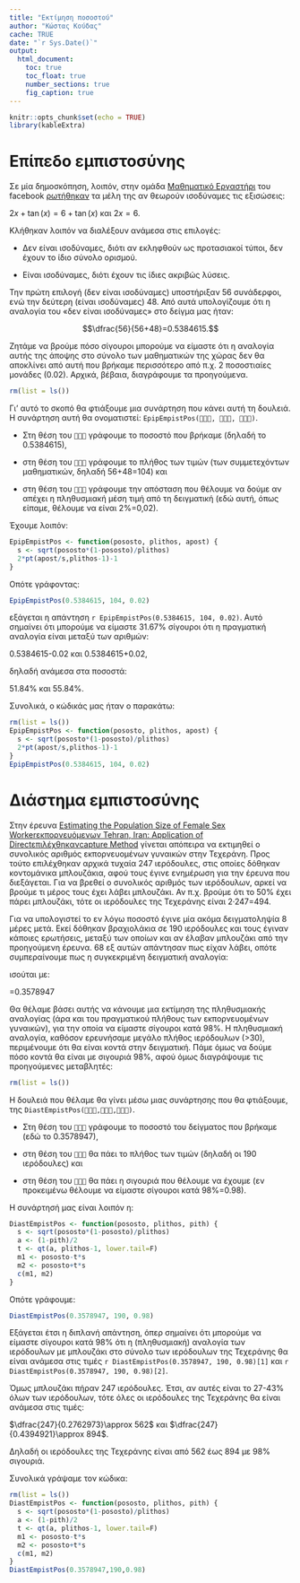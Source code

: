 ```yaml
---
title: "Εκτίμηση ποσοστού"
author: "Κώστας Κούδας"
cache: TRUE
date: "`r Sys.Date()`"
output:
  html_document:
    toc: true
    toc_float: true
    number_sections: true
    fig_caption: true
---
```


```r
knitr::opts_chunk$set(echo = TRUE)
library(kableExtra)
```

# Επίπεδο εμπιστοσύνης

Σε μία δημοσκόπηση, λοιπόν, στην ομάδα [Μαθηματικό Εργαστήρι](https://www.facebook.com/groups/119060981470596) του facebook [ρωτήθηκαν](https://www.facebook.com/groups/119060981470596/permalink/2811760268867307/) τα μέλη της αν θεωρούν ισοδύναμες τις εξισώσεις:

$2x+\tan(x)=6+\tan(x)$ και $2x=6$.

Κλήθηκαν λοιπόν να διαλέξουν ανάμεσα στις επιλογές:

-   Δεν είναι ισοδύναμες, διότι αν εκληφθούν ως προτασιακοί τύποι, δεν έχουν το ίδιο σύνολο ορισμού.

-   Είναι ισοδύναμες, διότι έχουν τις ίδιες ακριβώς λύσεις.

Την πρώτη επιλογή (δεν είναι ισοδύναμες) υποστήριξαν 56 συνάδερφοι, ενώ την δεύτερη (είναι ισοδύναμες) 48. Από αυτά υπολογίζουμε ότι η αναλογία του «δεν είναι ισοδύναμες» στο δείγμα μας ήταν:

$$\dfrac{56}{56+48}=0.5384615.$$

Ζητάμε να βρούμε πόσο σίγουροι μπορούμε να είμαστε ότι η αναλογία αυτής της άποψης στο σύνολο των μαθηματικών της χώρας δεν θα αποκλίνει από αυτή που βρήκαμε περισσότερο από π.χ. 2 ποσοστιαίες μονάδες (0.02). Αρχικά, βέβαια, διαγράφουμε τα προηγούμενα.

```r
rm(list = ls())
```

Γι’ αυτό το σκοπό θα φτιάξουμε μια συνάρτηση που κάνει αυτή τη δουλειά. Η συνάρτηση αυτή θα ονοματιστεί:
`EpipEmpistPos(🍺🍺🍺, 👨👨👨, 🚂🚂🚂)`.

-   Στη θέση του `🍺🍺🍺` γράφουμε το ποσοστό που βρήκαμε (δηλαδή το 0.5384615),

-   στη θέση του `👨👨👨` γράφουμε το πλήθος των τιμών (των συμμετεχόντων μαθηματικών, δηλαδή 56+48=104) και

-   στη θέση του `🚂🚂🚂` γράφουμε την απόσταση που θέλουμε να δούμε αν απέχει η πληθυσμιακή μέση τιμή από τη δειγματική (εδώ αυτή, όπως είπαμε, θέλουμε να είναι 2%=0,02).

Έχουμε λοιπόν:

```r
EpipEmpistPos <- function(pososto, plithos, apost) {
  s <- sqrt(pososto*(1-pososto)/plithos)
  2*pt(apost/s,plithos-1)-1
}
```

Οπότε γράφοντας:

```r
EpipEmpistPos(0.5384615, 104, 0.02)
```

εξάγεται η απάντηση `r EpipEmpistPos(0.5384615, 104, 0.02)`. Αυτό σημαίνει ότι μπορούμε να είμαστε 31.67% σίγουροι ότι η πραγματική αναλογία είναι μεταξύ των αριθμών:

0.5384615-0.02 και 0.5384615+0.02,

δηλαδή ανάμεσα στα ποσοστά:

51.84% και 55.84%.

Συνολικά, ο κώδικάς μας ήταν ο παρακάτω:

```r
rm(list = ls())
EpipEmpistPos <- function(pososto, plithos, apost) {
  s <- sqrt(pososto*(1-pososto)/plithos)
  2*pt(apost/s,plithos-1)-1
}
EpipEmpistPos(0.5384615, 104, 0.02)
```


# Διάστημα εμπιστοσύνης

Στην έρευνα [Estimating the Population Size of Female Sex Workerεκπορνευόμενων Tehran, Iran: Application of Directεπιλέχθηκανcapture Method](https://link.springer.com/article/10.1007/s10461-017-1803-9) γίνεται απόπειρα να εκτιμηθεί ο συνολικός αριθμός εκπορνευομένων γυναικών στην Τεχεράνη. Προς τούτο επιλέχθηκαν αρχικά τυχαία 247 ιερόδουλες, στις οποίες δόθηκαν κοντομάνικα μπλουζάκια, αφού τους έγινε ενημέρωση για την έρευνα που διεξάγεται. Για να βρεθεί ο συνολικός αριθμός των ιερόδουλων, αρκεί να βρούμε τι μέρος τους έχει λάβει μπλουζάκι. Αν π.χ. βρούμε ότι το 50% έχει πάρει μπλουζάκι, τότε οι ιερόδουλες της Τεχεράνης είναι 2·247=494.

Για να υπολογιστεί το εν λόγω ποσοστό έγινε μία ακόμα δειγματοληψία 8 μέρες μετά. Εκεί δόθηκαν βραχιολάκια σε 190 ιερόδουλες και τους έγιναν κάποιες ερωτήσεις, μεταξύ των οποίων και αν έλαβαν μπλουζάκι από την προηγούμενη έρευνα. 68 εξ αυτών απάντησαν πως είχαν λάβει, οπότε συμπεραίνουμε πως η συγκεκριμένη δειγματική αναλογία:

\dfrac{\iota\varepsilon\rho o\delta o\upsilon\lambda\varepsilon\varsigma \ \ \mu\varepsilon \ \ \mu\pi\lambda o \upsilon\zeta\alpha\kappa\iota}{\sigma\upsilon\nu o \lambda o \ \ \iota\varepsilon\rho o\delta o \upsilon \lambda\omega\nu}

ισούται με:

\dfrac{68}{190}=0.3578947

Θα θέλαμε βάσει αυτής να κάνουμε μια εκτίμηση της πληθυσμιακής αναλογίας (άρα και του πραγματικού πλήθους των εκπορνευομένων γυναικών), για την οποία να είμαστε σίγουροι κατά 98%. Η πληθυσμιακή αναλογία, καθόσον ερευνήσαμε μεγάλο πλήθος ιερόδουλων (>30), περιμένουμε ότι θα είναι κοντά στην δειγματική. Πάμε όμως να δούμε πόσο κοντά θα είναι με σιγουριά 98%, αφού όμως διαγράψουμε τις προηγούμενες μεταβλητές:

```r
rm(list = ls())
```

Η δουλειά που θέλαμε θα γίνει μέσω μιας συνάρτησης που θα φτιάξουμε, της `DiastEmpistPos(🍺🍺🍺,👨👨👨,🎲🎲🎲)`.

-   Στη θέση του `🍺🍺🍺` γράφουμε το ποσοστό του δείγματος που βρήκαμε (εδώ το 0.3578947),

-   στη θέση του `👨👨👨` θα πάει το πλήθος των τιμών (δηλαδή οι 190 ιερόδουλες) και

-   στη θέση του `🎲🎲🎲` θα πάει η σιγουριά που θέλουμε να έχουμε (εν προκειμένω θέλουμε να είμαστε σίγουροι κατά 98%=0.98).

Η συνάρτησή μας είναι λοιπόν η:

```r
DiastEmpistPos <- function(pososto, plithos, pith) {
  s <- sqrt(pososto*(1-pososto)/plithos)
  a <- (1-pith)/2
  t <- qt(a, plithos-1, lower.tail=F)
  m1 <- pososto-t*s
  m2 <- pososto+t*s
  c(m1, m2)
}
```

Οπότε γράφουμε:

```r
DiastEmpistPos(0.3578947, 190, 0.98)
```

Εξάγεται έτσι η διπλανή απάντηση, όπερ σημαίνει ότι μπορούμε να είμαστε σίγουροι κατά 98% ότι η (πληθυσμιακή) αναλογία των ιερόδουλων με μπλουζάκι στο σύνολο των ιερόδουλων της Τεχεράνης θα είναι ανάμεσα στις τιμές `r DiastEmpistPos(0.3578947, 190, 0.98)[1]` και `r DiastEmpistPos(0.3578947, 190, 0.98)[2]`.

Όμως μπλουζάκι πήραν 247 ιερόδουλες. Έτσι, αν αυτές είναι το 27-43% όλων των ιερόδουλων, τότε όλες οι ιερόδουλες της Τεχεράνης θα είναι ανάμεσα στις τιμές:

$\dfrac{247}{0.2762973}\approx 562$   και $\dfrac{247}{0.4394921}\approx 894$.

Δηλαδή οι ιερόδουλες της Τεχεράνης είναι από 562 έως 894 με 98% σιγουριά.

Συνολικά γράψαμε τον κώδικα:

```r
rm(list = ls())
DiastEmpistPos <- function(pososto, plithos, pith) {
  s <- sqrt(pososto*(1-pososto)/plithos)
  a <- (1-pith)/2
  t <- qt(a, plithos-1, lower.tail=F)
  m1 <- pososto-t*s
  m2 <- pososto+t*s
  c(m1, m2)
}
DiastEmpistPos(0.3578947,190,0.98)
```


